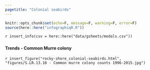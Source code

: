 ```yaml
---
pagetitle: "Colonial seabirds"
---
```


```r
knitr::opts_chunk$set(echo=F, message=F, warning=F, error=F)
source(here::here("infographiqR.R"))
```

`r insert_info(csv = here::here("data/gsheets/modals.csv"))`


### {.tabset}

#### Trends - Common Murre colony

`r insert_figure("rocky-shore_colonial-seabirds.html", "figures/S.LR.13.10 - Common murre colony counts 1996-2015.jpg")`
